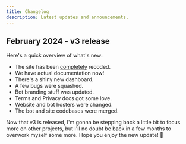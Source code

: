 ```yaml
---
title: Changelog
description: Latest updates and announcements.
---
```


## February 2024 - v3 release

Here's a quick overview of what's new:

* The site has been <u>completely</u> recoded.
* We have actual documentation now!
* There's a shiny new dashboard.
* A few bugs were squashed.
* Bot branding stuff was updated.
* Terms and Privacy docs got some love.
* Website and bot hosters were changed.
* The bot and site codebases were merged.

Now that v3 is released, I'm gonna be stepping back a little bit to focus more on other projects, but I'll no doubt be back in a few months to overwork myself some more. Hope you enjoy the new update! 🤍